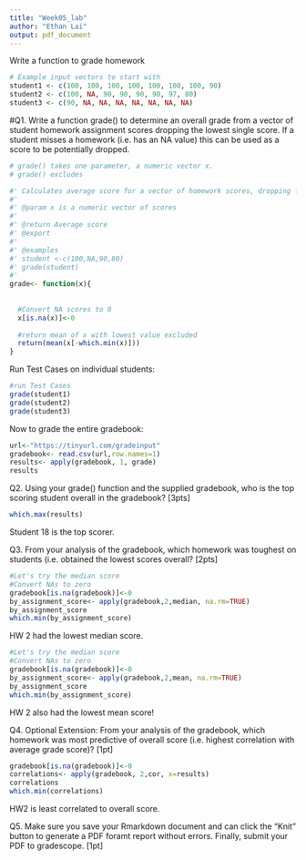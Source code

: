 ```yaml
---
title: "Week05_lab"
author: "Ethan Lai"
output: pdf_document
---
```


Write a function to grade homework

```r
# Example input vectors to start with
student1 <- c(100, 100, 100, 100, 100, 100, 100, 90)
student2 <- c(100, NA, 90, 90, 90, 90, 97, 80)
student3 <- c(90, NA, NA, NA, NA, NA, NA, NA)
```

#Q1. Write a function grade() to determine an overall grade from a vector of student homework assignment scores dropping the lowest single score. If a student misses a homework (i.e. has an NA value) this can be used as a score to be potentially dropped.


```r
# grade() takes one parameter, a numeric vector x.
# grade() excludes

#' Calculates average score for a vector of homework scores, dropping lowest single score. NAs are treated as 0 scores.
#'
#' @param x is a numeric vector of scores
#'
#' @return Average score
#' @export 
#'
#' @examples
#' student <-c(100,NA,90,80)
#' grade(student)
#' 
grade<- function(x){
  
  
  #Convert NA scores to 0
  x[is.na(x)]<-0
  
  #return mean of x with lowest value excluded
  return(mean(x[-which.min(x)]))
}
```
Run Test Cases on individual students:
```r
#run Test Cases
grade(student1)
grade(student2)
grade(student3)
```
Now to grade the entire gradebook:
```r
url<-"https://tinyurl.com/gradeinput"
gradebook<- read.csv(url,row.names=1)
results<- apply(gradebook, 1, grade)
results
```


Q2. Using your grade() function and the supplied gradebook, who is the top scoring student overall in the gradebook? [3pts]

```r
which.max(results)
```
Student 18 is the top scorer.


Q3. From your analysis of the gradebook, which homework was toughest on students (i.e. obtained
the lowest scores overall? [2pts]

```r
#Let's try the median score
#Convert NAs to zero
gradebook[is.na(gradebook)]<-0
by_assignment_score<- apply(gradebook,2,median, na.rm=TRUE)
by_assignment_score
which.min(by_assignment_score)
```
HW 2 had the lowest median score.
```r
#Let's try the median score
#Convert NAs to zero
gradebook[is.na(gradebook)]<-0
by_assignment_score<- apply(gradebook,2,mean, na.rm=TRUE)
by_assignment_score
which.min(by_assignment_score)
```
HW 2 also had the lowest mean score!


Q4. Optional Extension: From your analysis of the gradebook, which homework was most predictive of overall score (i.e. highest correlation with average grade score)? [1pt]

```r
gradebook[is.na(gradebook)]<-0
correlations<- apply(gradebook, 2,cor, x=results)
correlations
which.min(correlations)
```
HW2 is least correlated to overall score.


Q5. Make sure you save your Rmarkdown document and can click the “Knit” button to generate
a PDF foramt report without errors. Finally, submit your PDF to gradescope. [1pt]